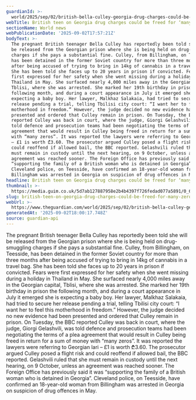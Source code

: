 ```yaml
---
guardianId: >-
  world/2025/sep/02/british-bella-culley-georgia-drug-charges-could-be-freed-for-many-zeros-sum
webTitle: British teen on Georgia drug charges could be freed for ‘many zeros’ sum
sectionName: World news
webPublicationDate: '2025-09-02T17:57:21Z'
bodyText: >-
  The pregnant British teenager Bella Culley has reportedly been told she will
  be released from the Georgian prison where she is being held on drug-smuggling
  charges if she pays a substantial fine. Culley, from Billingham, on Teesside,
  has been detained in the former Soviet country for more than three months
  after being accused of trying to bring in 14kg of cannabis in a travel bag.
  She has been told she faces up to 20 years in prison if convicted. Fears were
  first expressed for her safety when she went missing during a holiday in
  Thailand in May. She surfaced nearly 4,000 miles away in the Georgian capital,
  Tblisi, where she was arrested. She marked her 19th birthday in prison the
  following month, and during a court appearance in July it emerged she is
  expecting a baby boy. Her lawyer, Malkhaz Salakaia, had tried to secure her
  release pending a trial, telling Tbilisi city court: “I want her to feel this
  motherhood in freedom.” However, the judge decided no new evidence had been
  presented and ordered that Culley remain in prison. On Tuesday, the BBC
  reported Culley was back in court, where the judge, Giorgi Gelashvili, was
  told defence and prosecution teams had been negotiating the terms of a plea
  agreement that would result in Culley being freed in return for a sum of money
  with “many zeros”. It was reported the lawyers were referring to Georgian lari
  – £1 is worth ₾3.60. The prosecutor argued Culley posed a flight risk and
  could reoffend if allowed bail, the BBC reported. Gelashvili ruled that she
  must remain in custody until the next hearing, on 9 October, unless an
  agreement was reached sooner. The Foreign Office has previously said it was
  “supporting the family of a British woman who is detained in Georgia”.
  Cleveland police, on Teesside, have confirmed an 18-year-old woman from
  Billingham was arrested in Georgia on suspicion of drug offences in May.
headline: British teen on Georgia drug charges could be freed for ‘many zeros’ sum
thumbnail: >-
  https://media.guim.co.uk/5d7ab127887958e2b4b4397f726fedad077a5891/0_68_939_752/500.jpg
slug: british-teen-on-georgia-drug-charges-could-be-freed-for-many-zeros-sum
webUrl: >-
  https://www.theguardian.com/world/2025/sep/02/british-bella-culley-georgia-drug-charges-could-be-freed-for-many-zeros-sum
generatedAt: '2025-09-02T18:00:17.748Z'
source: guardian-api
---
```

The pregnant British teenager Bella Culley has reportedly been told she will be released from the Georgian prison where she is being held on drug-smuggling charges if she pays a substantial fine. Culley, from Billingham, on Teesside, has been detained in the former Soviet country for more than three months after being accused of trying to bring in 14kg of cannabis in a travel bag. She has been told she faces up to 20 years in prison if convicted. Fears were first expressed for her safety when she went missing during a holiday in Thailand in May. She surfaced nearly 4,000 miles away in the Georgian capital, Tblisi, where she was arrested. She marked her 19th birthday in prison the following month, and during a court appearance in July it emerged she is expecting a baby boy. Her lawyer, Malkhaz Salakaia, had tried to secure her release pending a trial, telling Tbilisi city court: “I want her to feel this motherhood in freedom.” However, the judge decided no new evidence had been presented and ordered that Culley remain in prison. On Tuesday, the BBC reported Culley was back in court, where the judge, Giorgi Gelashvili, was told defence and prosecution teams had been negotiating the terms of a plea agreement that would result in Culley being freed in return for a sum of money with “many zeros”. It was reported the lawyers were referring to Georgian lari – £1 is worth ₾3.60. The prosecutor argued Culley posed a flight risk and could reoffend if allowed bail, the BBC reported. Gelashvili ruled that she must remain in custody until the next hearing, on 9 October, unless an agreement was reached sooner. The Foreign Office has previously said it was “supporting the family of a British woman who is detained in Georgia”. Cleveland police, on Teesside, have confirmed an 18-year-old woman from Billingham was arrested in Georgia on suspicion of drug offences in May.
